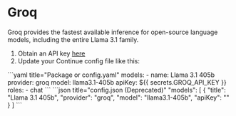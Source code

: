 
# Groq

Groq provides the fastest available inference for open-source language models, including the entire Llama 3.1 family.

1. Obtain an API key [here](https://console.groq.com/keys)
2. Update your Continue config file like this:

<Tabs groupId="config-example">
  <TabItem value="yaml" label="YAML">
    ```yaml title="Package or config.yaml"
    models:
      - name: Llama 3.1 405b
        provider: groq
        model: llama3.1-405b
        apiKey: ${{ secrets.GROQ_API_KEY }}
        roles:
          - chat
    ```
  </TabItem>
  <TabItem value="json" label="JSON">
    ```json title="config.json (Deprecated)"
    "models": [
      {
        "title": "Llama 3.1 405b",
        "provider": "groq",
        "model": "llama3.1-405b",
        "apiKey": "<API_KEY>"
      }
    ]
    ```
  </TabItem>
</Tabs>
